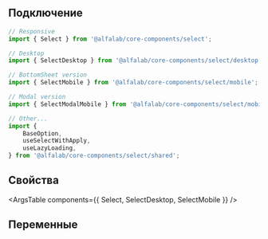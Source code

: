 

## Подключение

```jsx
// Responsive
import { Select } from '@alfalab/core-components/select';

// Desktop
import { SelectDesktop } from '@alfalab/core-components/select/desktop';

// BottomSheet version
import { SelectMobile } from '@alfalab/core-components/select/mobile';

// Modal version
import { SelectModalMobile } from '@alfalab/core-components/select/mobile';

// Other...
import {
    BaseOption,
    useSelectWithApply,
    useLazyLoading,
} from '@alfalab/core-components/select/shared';
```

## Свойства

<ArgsTable components={{ Select, SelectDesktop, SelectMobile }} />

## Переменные

<CssVars css={vars} />
